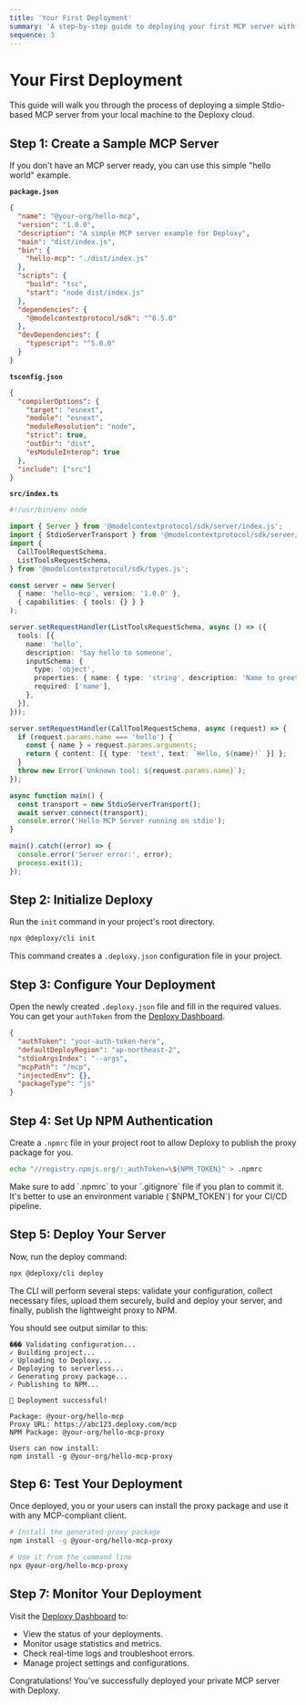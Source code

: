 ```yaml
---
title: 'Your First Deployment'
summary: 'A step-by-step guide to deploying your first MCP server with Deploxy'
sequence: 3
---
```


# Your First Deployment

This guide will walk you through the process of deploying a simple Stdio-based MCP server from your local machine to the Deploxy cloud.

## Step 1: Create a Sample MCP Server

If you don't have an MCP server ready, you can use this simple "hello world" example.

**`package.json`**
```json
{
  "name": "@your-org/hello-mcp",
  "version": "1.0.0",
  "description": "A simple MCP server example for Deploxy",
  "main": "dist/index.js",
  "bin": {
    "hello-mcp": "./dist/index.js"
  },
  "scripts": {
    "build": "tsc",
    "start": "node dist/index.js"
  },
  "dependencies": {
    "@modelcontextprotocol/sdk": "^0.5.0"
  },
  "devDependencies": {
    "typescript": "^5.0.0"
  }
}
```

**`tsconfig.json`**
```json
{
  "compilerOptions": {
    "target": "esnext",
    "module": "esnext",
    "moduleResolution": "node",
    "strict": true,
    "outDir": "dist",
    "esModuleInterop": true
  },
  "include": ["src"]
}
```

**`src/index.ts`**
```typescript
#!/usr/bin/env node

import { Server } from '@modelcontextprotocol/sdk/server/index.js';
import { StdioServerTransport } from '@modelcontextprotocol/sdk/server/stdio.js';
import {
  CallToolRequestSchema,
  ListToolsRequestSchema,
} from '@modelcontextprotocol/sdk/types.js';

const server = new Server(
  { name: 'hello-mcp', version: '1.0.0' },
  { capabilities: { tools: {} } }
);

server.setRequestHandler(ListToolsRequestSchema, async () => ({
  tools: [{
    name: 'hello',
    description: 'Say hello to someone',
    inputSchema: {
      type: 'object',
      properties: { name: { type: 'string', description: 'Name to greet' } },
      required: ['name'],
    },
  }],
}));

server.setRequestHandler(CallToolRequestSchema, async (request) => {
  if (request.params.name === 'hello') {
    const { name } = request.params.arguments;
    return { content: [{ type: 'text', text: `Hello, ${name}!` }] };
  }
  throw new Error(`Unknown tool: ${request.params.name}`);
});

async function main() {
  const transport = new StdioServerTransport();
  await server.connect(transport);
  console.error('Hello MCP Server running on stdio');
}

main().catch((error) => {
  console.error('Server error:', error);
  process.exit(1);
});
```

## Step 2: Initialize Deploxy

Run the `init` command in your project's root directory.

```bash
npx @deploxy/cli init
```

This command creates a `.deploxy.json` configuration file in your project.

## Step 3: Configure Your Deployment

Open the newly created `.deploxy.json` file and fill in the required values. You can get your `authToken` from the [Deploxy Dashboard](https://deploxy.com/dashboard/new).

```json
{
  "authToken": "your-auth-token-here",
  "defaultDeployRegion": "ap-northeast-2",
  "stdioArgsIndex": "--args",
  "mcpPath": "/mcp",
  "injectedEnv": {},
  "packageType": "js"
}
```

## Step 4: Set Up NPM Authentication

Create a `.npmrc` file in your project root to allow Deploxy to publish the proxy package for you.

```bash
echo "//registry.npmjs.org/:_authToken=\${NPM_TOKEN}" > .npmrc
```

<Callout type="warning" title="Keep Your Token Secret">
Make sure to add `.npmrc` to your `.gitignore` file if you plan to commit it. It's better to use an environment variable (`$NPM_TOKEN`) for your CI/CD pipeline.
</Callout>

## Step 5: Deploy Your Server

Now, run the deploy command:

```bash
npx @deploxy/cli deploy
```

The CLI will perform several steps: validate your configuration, collect necessary files, upload them securely, build and deploy your server, and finally, publish the lightweight proxy to NPM.

You should see output similar to this:
```
��� Validating configuration...
✓ Building project...
✓ Uploading to Deploxy...
✓ Deploying to serverless...
✓ Generating proxy package...
✓ Publishing to NPM...

🎉 Deployment successful!

Package: @your-org/hello-mcp
Proxy URL: https://abc123.deploxy.com/mcp
NPM Package: @your-org/hello-mcp-proxy

Users can now install:
npm install -g @your-org/hello-mcp-proxy
```

## Step 6: Test Your Deployment

Once deployed, you or your users can install the proxy package and use it with any MCP-compliant client.

```bash
# Install the generated proxy package
npm install -g @your-org/hello-mcp-proxy

# Use it from the command line
npx @your-org/hello-mcp-proxy
```

## Step 7: Monitor Your Deployment

Visit the [Deploxy Dashboard](https://deploxy.com/dashboard) to:

- View the status of your deployments.
- Monitor usage statistics and metrics.
- Check real-time logs and troubleshoot errors.
- Manage project settings and configurations.

Congratulations! You've successfully deployed your private MCP server with Deploxy.
